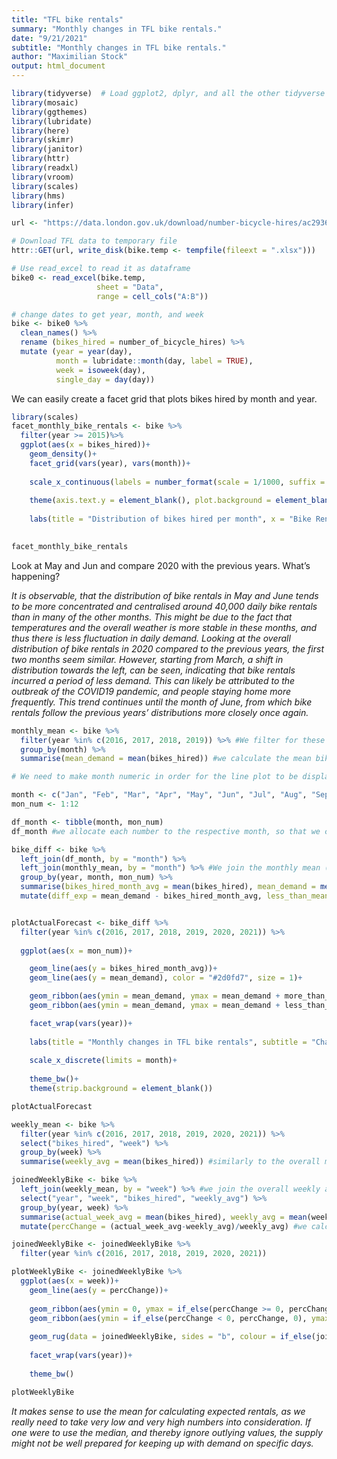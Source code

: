 ```yaml
---
title: "TFL bike rentals"
summary: "Monthly changes in TFL bike rentals."
date: "9/21/2021"
subtitle: "Monthly changes in TFL bike rentals."
author: "Maximilian Stock"
output: html_document
---
```

```r
library(tidyverse)  # Load ggplot2, dplyr, and all the other tidyverse packages
library(mosaic)
library(ggthemes)
library(lubridate)
library(here)
library(skimr)
library(janitor)
library(httr)
library(readxl)
library(vroom)
library(scales)
library(hms)
library(infer)
```

```r
url <- "https://data.london.gov.uk/download/number-bicycle-hires/ac29363e-e0cb-47cc-a97a-e216d900a6b0/tfl-daily-cycle-hires.xlsx"

# Download TFL data to temporary file
httr::GET(url, write_disk(bike.temp <- tempfile(fileext = ".xlsx")))

# Use read_excel to read it as dataframe
bike0 <- read_excel(bike.temp,
                   sheet = "Data",
                   range = cell_cols("A:B"))

# change dates to get year, month, and week
bike <- bike0 %>% 
  clean_names() %>% 
  rename (bikes_hired = number_of_bicycle_hires) %>% 
  mutate (year = year(day),
          month = lubridate::month(day, label = TRUE),
          week = isoweek(day),
          single_day = day(day))
```

We can easily create a facet grid that plots bikes hired by month and year.
```r
library(scales)
facet_monthly_bike_rentals <- bike %>%
  filter(year >= 2015)%>%
  ggplot(aes(x = bikes_hired))+
    geom_density()+
    facet_grid(vars(year), vars(month))+
  
    scale_x_continuous(labels = number_format(scale = 1/1000, suffix = "K"))+
  
    theme(axis.text.y = element_blank(), plot.background = element_blank(), panel.background = element_blank(), panel.grid = element_line(color = "lightgrey"), strip.background = element_blank())+
  
    labs(title = "Distribution of bikes hired per month", x = "Bike Rentals")
    

facet_monthly_bike_rentals

```

Look at May and Jun and compare 2020 with the previous years. What's happening?

*It is observable, that the distribution of bike rentals in May and June tends to be more concentrated and centralised around 40,000 daily bike rentals than in many of the other months. This might be due to the fact that temperatures and the overall weather is more stable in these months, and thus there is less fluctuation in daily demand.*
*Looking at the overall distribution of bike rentals in 2020 compared to the previous years, the first two months seem similar. However, starting from March, a shift in distribution towards the left, can be seen, indicating that bike rentals incurred a period of less demand. This can likely be attributed to the outbreak of the COVID19 pandemic, and people staying home more frequently. This trend continues until the month of June, from which bike rentals follow the previous years' distributions more closely once again.*

```r
monthly_mean <- bike %>%
  filter(year %in% c(2016, 2017, 2018, 2019)) %>% #We filter for these years, as they are the only ones relevant to the calculation of the mean
  group_by(month) %>%
  summarise(mean_demand = mean(bikes_hired)) #we calculate the mean bike rentals per month for the period from 2016 until 2019
```

```r
# We need to make month numeric in order for the line plot to be displayed properly.

month <- c("Jan", "Feb", "Mar", "Apr", "May", "Jun", "Jul", "Aug", "Sep", "Oct", "Nov", "Dec")
mon_num <- 1:12

df_month <- tibble(month, mon_num)
df_month #we allocate each number to the respective month, so that we can bind the numbers to the actual bike data table
```

```r
bike_diff <- bike %>%
  left_join(df_month, by = "month") %>% 
  left_join(monthly_mean, by = "month") %>% #We join the monthly mean (2016-2019) and the month numbers to the bike data table
  group_by(year, month, mon_num) %>% 
  summarise(bikes_hired_month_avg = mean(bikes_hired), mean_demand = mean(mean_demand), mon_num = mean(mon_num)) %>% #we calculate the actual mean of bike rentals per month. Compared to the other mean however, we limit this calculation to just the respective year, instead of across the four years from 2016 - 2019
  mutate(diff_exp = mean_demand - bikes_hired_month_avg, less_than_mean = if_else(diff_exp >= 0, -diff_exp, 0), more_than_mean = if_else(diff_exp < 0, -diff_exp, 0)) #we introduce two new variables, that either become the difference between the present month's mean and the total mean or 0, depending on the sign of the difference. We introduce this variable, in order to be able to differentiate between when to colour our ribbon red or green at a later stage.


plotActualForecast <- bike_diff %>% 
  filter(year %in% c(2016, 2017, 2018, 2019, 2020, 2021)) %>% 
  
  ggplot(aes(x = mon_num))+

    geom_line(aes(y = bikes_hired_month_avg))+
    geom_line(aes(y = mean_demand), color = "#2d0fd7", size = 1)+

    geom_ribbon(aes(ymin = mean_demand, ymax = mean_demand + more_than_mean), fill = "#7DCD85", alpha = 0.4)+ 
    geom_ribbon(aes(ymin = mean_demand, ymax = mean_demand + less_than_mean), fill = "#CB454A", alpha = 0.4)+ #here we go ahead with our implementation of different colour per ribbon, depending on whether the actual monthly mean is bigger than the overall one or not. This is done by varying the upper limit in ymax: If we don't want one colour, this upper limit is essentially equal to the lower one such that no ribbon gets drawn.

    facet_wrap(vars(year))+
  
    labs(title = "Monthly changes in TFL bike rentals", subtitle = "Change from monthly average shown in blue and calculated between 2016 and 2019", x ="Month", y = "Bike Rentals")+
  
    scale_x_discrete(limits = month)+
  
    theme_bw()+
    theme(strip.background = element_blank())

plotActualForecast
```

```r
weekly_mean <- bike %>%
  filter(year %in% c(2016, 2017, 2018, 2019, 2020, 2021)) %>% 
  select("bikes_hired", "week") %>% 
  group_by(week) %>% 
  summarise(weekly_avg = mean(bikes_hired)) #similarly to the overall month mean, we calculate the overall week mean

```

```r
joinedWeeklyBike <- bike %>% 
  left_join(weekly_mean, by = "week") %>% #we join the overall weekly averages with the actual data table
  select("year", "week", "bikes_hired", "weekly_avg") %>% 
  group_by(year, week) %>% 
  summarise(actual_week_avg = mean(bikes_hired), weekly_avg = mean(weekly_avg)) %>% 
  mutate(percChange = (actual_week_avg-weekly_avg)/weekly_avg) #we calculate the percentage change, which we plot against the weeks

```

```r
joinedWeeklyBike <- joinedWeeklyBike %>% 
  filter(year %in% c(2016, 2017, 2018, 2019, 2020, 2021))

plotWeeklyBike <- joinedWeeklyBike %>% 
  ggplot(aes(x = week))+
    geom_line(aes(y = percChange))+
  
    geom_ribbon(aes(ymin = 0, ymax = if_else(percChange >= 0, percChange, 0)), fill = "#7DCD85", alpha = 0.4)+
    geom_ribbon(aes(ymin = if_else(percChange < 0, percChange, 0), ymax = 0), fill = "#CB454A", alpha = 0.4)+ #we vary the lower and upper limits of the ribbon, in order to accurately fill the area between the graph and the x axis
  
    geom_rug(data = joinedWeeklyBike, sides = "b", colour = if_else(joinedWeeklyBike$percChange >= 0,"#7DCD85","#CB454A"))+ #we include geom_rug to depict the small lines above the x axis, indicating a positive or negative value of percentage change in either green or red
    
    facet_wrap(vars(year))+
  
    theme_bw()

plotWeeklyBike
```



*It makes sense to use the mean for calculating expected rentals, as we really need to take very low and very high numbers into consideration. If one were to use the median, and thereby ignore outlying values, the supply might not be well prepared for keeping up with demand on specific days.*
